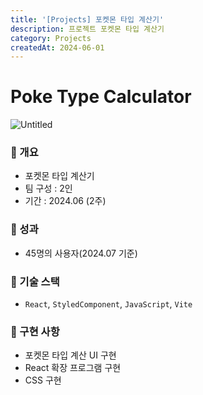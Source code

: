 ```yaml
---
title: '[Projects] 포켓몬 타입 계산기'
description: 프로젝트 포켓몬 타입 계산기
category: Projects
createdAt: 2024-06-01
---
```

# Poke Type Calculator

![Untitled](/assets/projects/pokecal/pokecal.png)

### 📝 개요

- 포켓몬 타입 계산기
- 팀 구성 : 2인
- 기간 : 2024.06 (2주)

### 📝 성과

- 45명의 사용자(2024.07 기준)

### 📝 기술 스택

- `React`, `StyledComponent`, `JavaScript`, `Vite`

### 📝 구현 사항

- 포켓몬 타입 계산 UI 구현
- React 확장 프로그램 구현
- CSS 구현